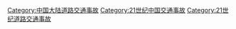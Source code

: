 [[Category:中国大陆道路交通事故|Category:中国大陆道路交通事故]]
[[Category:21世纪中国交通事故|Category:21世纪中国交通事故]]
[[Category:21世纪道路交通事故|Category:21世纪道路交通事故]]